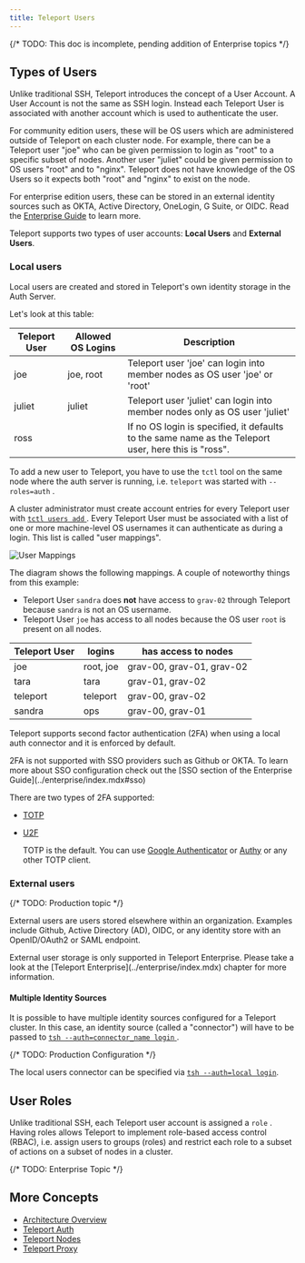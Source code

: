 ```yaml
---
title: Teleport Users
---
```


{/* TODO: This doc is incomplete, pending addition of Enterprise topics */}

## Types of Users

Unlike traditional SSH, Teleport introduces the concept of a User Account. A
User Account is not the same as SSH login. Instead each Teleport User is
associated with another account which is used to authenticate the user.

For community edition users, these will be OS users which are administered
outside of Teleport on each cluster node. For example, there can be a Teleport
user "joe" who can be given permission to login as "root" to a specific subset
of nodes. Another user "juliet" could be given permission to OS users "root" and
to "nginx". Teleport does not have knowledge of the OS Users so it expects both
"root" and "nginx" to exist on the node.

For enterprise edition users, these can be stored in an external identity
sources such as OKTA, Active Directory, OneLogin, G Suite, or OIDC. Read the
[Enterprise Guide](../enterprise/index.mdx) to learn more.

Teleport supports two types of user accounts: **Local Users** and
**External Users**.

### Local users

Local users are created and stored in Teleport's own identity storage in the
Auth Server.

Let's look at this table:

|Teleport User | Allowed OS Logins | Description
|------------------|---------------|-----------------------------
|joe    | joe, root | Teleport user 'joe' can login into member nodes as OS user 'joe' or 'root'
|juliet    | juliet      | Teleport user 'juliet' can login into member nodes only as OS user 'juliet'
|ross   |          | If no OS login is specified, it defaults to the same name as the Teleport user, here this is "ross".

To add a new user to Teleport, you have to use the `tctl` tool on the same node
where the auth server is running, i.e. `teleport` was started with
`--roles=auth` .

A cluster administrator must create account entries for every Teleport user with
[ `tctl users add` ](../cli-docs.mdx). Every Teleport User must be associated with a
list of one or more machine-level OS usernames it can authenticate as during a
login. This list is called "user mappings".

![User Mappings](../../img/user_mappings.svg)

The diagram shows the following mappings. A couple of noteworthy things
from this example:

* Teleport User `sandra` does **not** have access to `grav-02`
through Teleport because `sandra` is not an OS username.
* Teleport User `joe` has access to all nodes because the OS user `root`
is present on all nodes.

| Teleport User | logins | has access to nodes
| -------- | --- | ---- |
joe | root, joe | grav-00, grav-01, grav-02
tara | tara | grav-01, grav-02
teleport | teleport  | grav-00, grav-02
sandra | ops | grav-00, grav-01

Teleport supports second factor authentication (2FA) when using a local auth
connector and it is enforced by default.

<Admonition type="tip" title="2FA Support">
2FA is not supported with SSO providers such as Github or OKTA. To learn
more about SSO configuration check out the [SSO section of the Enterprise
Guide](../enterprise/index.mdx#sso)
</Admonition>

 There are two types of 2FA supported:

* [TOTP](https://en.wikipedia.org/wiki/Time-based_One-time_Password_Algorithm)
* [U2F](https://en.wikipedia.org/wiki/Universal_2nd_Factor)

  TOTP is the default. You can use [Google
  Authenticator](https://en.wikipedia.org/wiki/Google_Authenticator) or
  [Authy](https://www.authy.com/) or any other TOTP client.

### External users

{/* TODO: Production topic */}

External users are users stored elsewhere within an organization. Examples
include Github, Active Directory (AD), OIDC, or any identity store with an
OpenID/OAuth2 or SAML endpoint.

<Admonition type="tip" title="Version Warning">
External user storage is only supported in Teleport
Enterprise. Please take a look at the [Teleport
Enterprise](../enterprise/index.mdx) chapter for more information.
</Admonition>

#### Multiple Identity Sources

It is possible to have multiple identity sources configured for a Teleport
cluster. In this case, an identity source (called a "connector") will have to be
passed to [ `tsh --auth=connector_name login` ](../cli-docs.mdx#tsh-login).

{/* TODO: Production Configuration */}

The local users connector can be specified via [`tsh --auth=local
login`](../cli-docs.mdx#tsh-login).

## User Roles

Unlike traditional SSH, each Teleport user account is assigned a `role` . Having
roles allows Teleport to implement role-based access control (RBAC), i.e. assign
users to groups (roles) and restrict each role to a subset of actions on a
subset of nodes in a cluster.

{/* TODO: Enterprise Topic */}

## More Concepts

* [Architecture Overview](teleport-architecture-overview.mdx)
* [Teleport Auth](teleport-auth.mdx)
* [Teleport Nodes](teleport-nodes.mdx)
* [Teleport Proxy](teleport-proxy.mdx)
